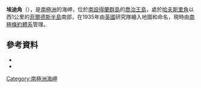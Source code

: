 {{coord|62|14|S|58|59|W|source:GNIS|display=title}}

'''埃迪角'''（{{lang-en|Eddy Point}}），是[[南極洲|南極洲]]的海岬，位於[[南設得蘭群島|南設得蘭群島]]的[[喬治王島|喬治王島]]，處於[[哈夫斯里角|哈夫斯里角]]以西1公里的[[菲爾德斯半島|菲爾德斯半島]]南部，在1935年由[[英國|英國]]研究隊繪入地圖和命名，現時由[[南極條約體系|南極條約體系]]管理。

==參考資料==
*{{cite gnis | type = antarid | id = 4294| name = Eddy Point | accessdate = 2012-02-23}}
*{{usgs-gazetteer|id=4294}}

{{Antarctica-geo-stub}}
[[Category:南極洲海岬|Category:南極洲海岬]]